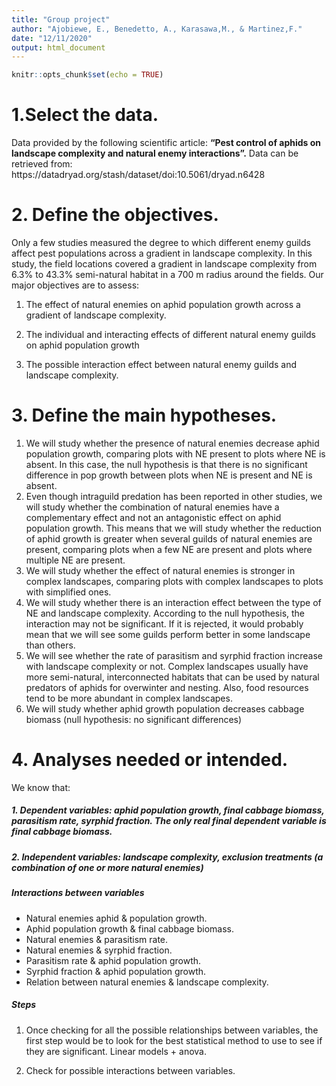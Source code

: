 ```yaml
---
title: "Group project"
author: "Ajobiewe, E., Benedetto, A., Karasawa,M., & Martinez,F."
date: "12/11/2020"
output: html_document
---
```


```r
knitr::opts_chunk$set(echo = TRUE)
```

# 1.Select the data.

Data provided by the following scientific article: **“Pest control of aphids on landscape complexity and natural enemy interactions”.** Data can be retrieved from: https://datadryad.org/stash/dataset/doi:10.5061/dryad.n6428

# 2. Define the objectives.

Only a few studies measured the degree to which different enemy guilds affect pest populations across a gradient in landscape complexity. In this study, the field locations covered a gradient in landscape complexity from 6.3% to 43.3% semi-natural habitat in a 700 m radius around the fields. Our major objectives are to assess:

1.   The effect of natural enemies on aphid population growth across a gradient of landscape complexity.

2.   The individual and interacting effects of different natural enemy guilds on aphid population growth

3.   The possible interaction effect between natural enemy guilds and landscape complexity.

# 3. Define the main hypotheses.

1.	We will study whether the presence of natural enemies decrease aphid population growth, comparing plots with NE present to plots where NE is absent. In this case, the null hypothesis is that there is no significant difference in pop growth between plots when NE is present and NE is absent. 
2.	Even though intraguild predation has been reported in other studies, we will study whether the combination of natural enemies have a complementary effect and not an antagonistic effect on aphid population growth. This means that we will study whether the reduction of aphid growth is greater when several guilds of natural enemies are present, comparing plots when a few NE are present and plots where multiple NE are present. 
3.	We will study whether the effect of natural enemies is stronger in complex landscapes, comparing plots with complex landscapes to plots with simplified ones. 
4.	We will study whether there is an interaction effect between the type of NE and landscape complexity. According to the null hypothesis, the interaction may not be significant. If it is rejected, it would probably mean that we will see some guilds perform better in some landscape than others.
5.	We will see whether the rate of parasitism and syrphid fraction increase with landscape complexity or not. Complex landscapes usually have more semi-natural, interconnected habitats that can be used by natural predators of aphids for overwinter and nesting. Also, food resources tend to be more abundant in complex landscapes.
6.	We will study whether aphid growth population decreases cabbage biomass (null hypothesis: no significant differences)

# 4. Analyses needed or intended.
We know that:

##### **1.	Dependent variables:** aphid population growth, final cabbage biomass, parasitism rate, syrphid fraction. The only real final dependent variable is final cabbage biomass. 

##### **2.	Independent variables:** landscape complexity, exclusion treatments (a combination of one or more natural enemies)

##### **Interactions between variables**
-	Natural enemies aphid & population growth.
-	Aphid population growth & final cabbage biomass.
-	Natural enemies & parasitism rate.
-	Natural enemies & syrphid fraction.
-	Parasitism rate & aphid population growth. 
-	Syrphid fraction & aphid population growth. 
-	Relation between natural enemies & landscape complexity. 

##### **Steps**

1.   Once checking for all the possible relationships between variables, the first step would be to look for the best statistical method to use to see if they are significant. Linear models + anova.

2.   Check for possible interactions between variables. 


